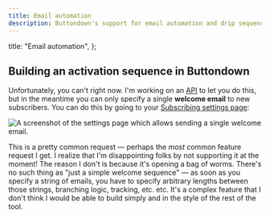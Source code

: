 ```yaml
---
title: Email automation
description: Buttondown's support for email automation and drip sequences
---
```



  title: "Email automation",
};

## Building an activation sequence in Buttondown

Unfortunately, you can't right now. I'm working on an [API](https://www.notion.so/API-to-send-specific-extant-email-to-subscriber-ea8c13f6232f4f528bc3aa5017b46e3f) to let you do this, but in the meantime you can only specify a single **welcome email** to new subscribers. You can do this by going to your [Subscribing settings page](https://buttondown.email/settings/subscribing):

![A screenshot of the settings page which allows sending a single welcome email.](/images/subscribing.png)

This is a pretty common request — perhaps the _most_ common feature request I get. I realize that I'm disappointing folks by not supporting it at the moment! The reason I don't is because it's opening a bag of worms. There's no such thing as "just a simple welcome sequence" — as soon as you specify a string of emails, you have to specify arbitrary lengths between those strings, branching logic, tracking, etc. etc. It's a complex feature that I don't think I would be able to build simply and in the style of the rest of the tool.
